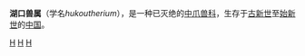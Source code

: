 {{unreferenced|time=2013-06-05T15:38:54+00:00}}
{{Automatic Taxobox
| taxon = Hukoutherium
| authority = Chow
| fossil_range = [[古新世|古新世]]至[[始新世|始新世]]
| subdivision_ranks = 种
| subdivision =
*''H. ambigum''
*''H. shimemensis''
}}
'''湖口兽属'''（学名''hukoutherium''），是一种已灭绝的[[中爪兽科|中爪兽科]]，生存于[[古新世|古新世]]至[[始新世|始新世]]的[[中国|中国]]。
{{中爪獸目}}
{{taxonbar}}
[[Category:中爪獸目|H]]
[[Category:古新世哺乳類|H]]
[[Category:始新世哺乳類|H]]